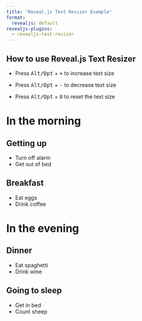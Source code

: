 ```yaml
---
title: "Reveal.js Text Resizer Example"
format:
  revealjs: default
revealjs-plugins:
  - revealjs-text-resizer
---
```


## How to use Reveal.js Text Resizer

* Press <kbd>Alt/Opt</kbd> + <kbd>+</kbd> to increase text size

* Press <kbd>Alt/Opt</kbd> + <kbd>-</kbd> to decrease text size

* Press <kbd>Alt/Opt</kbd> + <kbd>0</kbd> to reset the text size

# In the morning

## Getting up

- Turn off alarm
- Get out of bed

## Breakfast

- Eat eggs
- Drink coffee

# In the evening

## Dinner

- Eat spaghetti
- Drink wine

## Going to sleep

- Get in bed
- Count sheep
